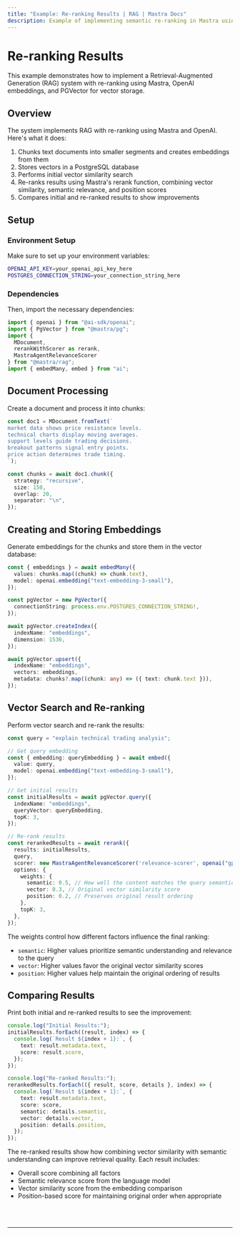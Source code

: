 ```yaml
---
title: "Example: Re-ranking Results | RAG | Mastra Docs"
description: Example of implementing semantic re-ranking in Mastra using OpenAI embeddings and PGVector for vector storage.
---
```



# Re-ranking Results

This example demonstrates how to implement a Retrieval-Augmented Generation (RAG) system with re-ranking using Mastra, OpenAI embeddings, and PGVector for vector storage.

## Overview

The system implements RAG with re-ranking using Mastra and OpenAI. Here's what it does:

1. Chunks text documents into smaller segments and creates embeddings from them
2. Stores vectors in a PostgreSQL database
3. Performs initial vector similarity search
4. Re-ranks results using Mastra's rerank function, combining vector similarity, semantic relevance, and position scores
5. Compares initial and re-ranked results to show improvements

## Setup

### Environment Setup

Make sure to set up your environment variables:

```bash title=".env"
OPENAI_API_KEY=your_openai_api_key_here
POSTGRES_CONNECTION_STRING=your_connection_string_here
```

### Dependencies

Then, import the necessary dependencies:

```typescript copy showLineNumbers title="src/index.ts"
import { openai } from "@ai-sdk/openai";
import { PgVector } from "@mastra/pg";
import { 
  MDocument, 
  rerankWithScorer as rerank, 
  MastraAgentRelevanceScorer 
} from "@mastra/rag";
import { embedMany, embed } from "ai";
```

## Document Processing

Create a document and process it into chunks:

```typescript copy showLineNumbers{7} title="src/index.ts"
const doc1 = MDocument.fromText(`
market data shows price resistance levels.
technical charts display moving averages.
support levels guide trading decisions.
breakout patterns signal entry points.
price action determines trade timing.
`);

const chunks = await doc1.chunk({
  strategy: "recursive",
  size: 150,
  overlap: 20,
  separator: "\n",
});
```

## Creating and Storing Embeddings

Generate embeddings for the chunks and store them in the vector database:

```typescript copy showLineNumbers{36} title="src/index.ts"
const { embeddings } = await embedMany({
  values: chunks.map((chunk) => chunk.text),
  model: openai.embedding("text-embedding-3-small"),
});

const pgVector = new PgVector({
  connectionString: process.env.POSTGRES_CONNECTION_STRING!,
});

await pgVector.createIndex({
  indexName: "embeddings",
  dimension: 1536,
});

await pgVector.upsert({
  indexName: "embeddings",
  vectors: embeddings,
  metadata: chunks?.map((chunk: any) => ({ text: chunk.text })),
});
```

## Vector Search and Re-ranking

Perform vector search and re-rank the results:

```typescript copy showLineNumbers{51} title="src/index.ts"
const query = "explain technical trading analysis";

// Get query embedding
const { embedding: queryEmbedding } = await embed({
  value: query,
  model: openai.embedding("text-embedding-3-small"),
});

// Get initial results
const initialResults = await pgVector.query({
  indexName: "embeddings",
  queryVector: queryEmbedding,
  topK: 3,
});

// Re-rank results
const rerankedResults = await rerank({
  results: initialResults,
  query,
  scorer: new MastraAgentRelevanceScorer('relevance-scorer', openai("gpt-4o-mini")),
  options: {
    weights: {
      semantic: 0.5, // How well the content matches the query semantically
      vector: 0.3, // Original vector similarity score
      position: 0.2, // Preserves original result ordering
    },
    topK: 3,
  },
});
```

The weights control how different factors influence the final ranking:

- `semantic`: Higher values prioritize semantic understanding and relevance to the query
- `vector`: Higher values favor the original vector similarity scores
- `position`: Higher values help maintain the original ordering of results

## Comparing Results

Print both initial and re-ranked results to see the improvement:

```typescript copy showLineNumbers{72} title="src/index.ts"
console.log("Initial Results:");
initialResults.forEach((result, index) => {
  console.log(`Result ${index + 1}:`, {
    text: result.metadata.text,
    score: result.score,
  });
});

console.log("Re-ranked Results:");
rerankedResults.forEach(({ result, score, details }, index) => {
  console.log(`Result ${index + 1}:`, {
    text: result.metadata.text,
    score: score,
    semantic: details.semantic,
    vector: details.vector,
    position: details.position,
  });
});
```

The re-ranked results show how combining vector similarity with semantic understanding can improve retrieval quality. Each result includes:

- Overall score combining all factors
- Semantic relevance score from the language model
- Vector similarity score from the embedding comparison
- Position-based score for maintaining original order when appropriate

<br />
<br />
<hr className="dark:border-[#404040] border-gray-300" />
<br />
<br />
<GithubLink
  link={
    "https://github.com/mastra-ai/mastra/blob/main/examples/basics/rag/rerank"
  }
/>
